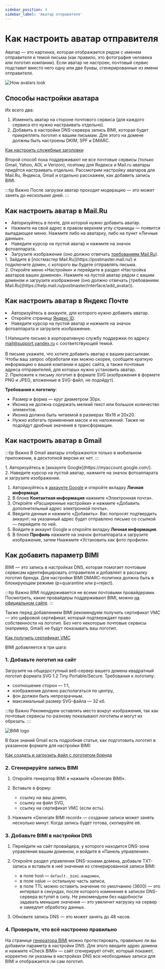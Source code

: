 ```yaml
---
sidebar_position: 4
sidebar_label: 'Аватар отправителя'
---
```



# Как настроить аватар отправителя

Аватар — это картинка, которая отображается рядом с именем отправителя и темой письма (как правило, это фотография человека или логотип компании). Если аватар не настроен, почтовый сервис подставит вместо него одну или две буквы, сгенерированные из имени отправителя.

![How avatars look](/img/email-campaigns/settings\sender-avatar/how-avatars-look.png) <br/>

## Способы настройки аватара

Их всего два:

1. Изменить аватар на стороне почтового сервиса (для каждого сервиса его нужно настраивать отдельно).
2. Добавить в настройки DNS-сервера запись BIMI, которая будет прикреплять логотип к вашим письмам. Для этого на домене должны быть настроены DKIM, SPF и DMARC.

[Как настроить служебные заголовки](https://docs.sendsay.ru/email-campaigns/settings/how-to-connect-domain)

Второй способ пока поддерживают не все почтовые сервисы (только Gmail, Yahoo, AOL и Verizon), поэтому для Яндекса и Mail.ru аватары придётся настраивать отдельно. Рассмотрим настройку аватаров для Mail.Ru, Яндекса, Gmail и отдельно расскажем, как добавить запись BIMI.

:::tip Важно
После загрузки аватар проходит модерацию — это может занять до нескольких дней.
:::

## Как настроить аватар в Mail.Ru

<Tabs>
<TabItem value="key1" label="Если почта на Mail.ru"

1. Авторизуйтесь в почте, для которой нужно добавить аватар.<br/>
2. Нажмите на свой адрес в правом верхнем углу страницы — появится выпадающее меню. Нажмите либо на аватарку, либо на пункт «Личные данные».<br/> 
3. Наведите курсор на пустой аватар и нажмите на значок фотоаппарата.<br/>
4. Загрузите изображение (оно должно отвечать [требованиям Mail.Ru](https://help.mail.ru/postmaster/interface/add_avatar)).

<TabItem value="key2" label="Если почта на стороннем домене">
1. Зайдите в [постмастер Mail.Ru](https://postmaster.mail.ru/) и подключите домен, с которого вы будете отправлять письма.<br/>
2. Откройте меню «Настройки» и перейдите в раздел «Настройка аватаров ваших доменов». Нажмите на пустой аватар рядом с вашим доменом и загрузите изображение (оно должно отвечать [требованиям Mail.Ru](https://help.mail.ru/postmaster/interface/add_avatar)).

</TabItem>
</Tabs>

## Как настроить аватар в Яндекс Почте

<Tabs>
<TabItem value="key1" label="Если почта на домене Яндекса"

1. Авторизуйтесь в аккаунте, для которого нужно добавить аватар.<br/>
2. Откройте страницу [Яндекс ID](https://passport.yandex.ru/).<br/>
3. Наведите курсор на пустой аватар и нажмите на значок фотоаппарата и загрузите изображение.

</TabItem>
<TabItem value="key2" label="Если почта на стороннем домене">

1.Напишите письмо в корпоративную службу поддержки по адресу mail@support.yandex.ru с соответствующей темой.<br/><br/> В письме укажите, что хотите добавить аватар к вашим рассылкам. Чтобы ваш запрос обработали как можно скорее, сообщите краткую информацию о вашей компании и адрес сайта, а также почтовые адреса отправителей, для которых нужно установить аватар.<br/>
2. Приложите к письму логотип в формате SVG (изображения в формате PNG и JPEG, вложенные в SVG-файл, не подойдут).

**Требования к логотипу**:
- Размер и форма — круг диаметром 30px.
- Иконка не должна содержать мелкий текст или большое количество элементов.
- Иконка должна быть читаемой в размерах 16x16 и 20x20.</li>
- Нужно избегать применения масок и их наложений. Также не подойдут дробные значения в трансформации.

</TabItem>
</Tabs>

## Как настроить аватар в Gmail

:::tip Важно
В Gmail аватары отображаются только в мобильном приложении, в десктопной версии их нет.
:::

</TabItem>
<TabItem value="key2" label="Если почта на Gmail">
1. Авторизуйтесь в [аккаунте Google](https://myaccount.google.com/).<br/>
2. Наведите курсор на пустой аватар, нажмите на значок фотоаппарата и загрузите изображение.

</TabItem>
<TabItem value="key2" label="Если почта на стороннем домене">

1. Авторизуйтесь в [аккаунте Google](https://myaccount.google.com/) и откройте вкладку **Личная информаци**.<br/>
2. В блоке **Контактная информация** нажмите «Электронная почта».<br/>
3. Откройте «Расширенные настройки» и нажмите «Добавить дополнительный адрес электронной почты».<br/>
4. Введите данные и нажмите «Добавить». Вас попросят подтвердить аккаунт: на указанный адрес будет отправлено письмо со ссылкой — перейдите по ней.<br/>
5. Войдите в аккаунт Google и откройте вкладку **Личная информация**.<br/>
6. В блоке **Профиль** нажмите на значок фотоаппарата и загрузите изображение, затем Ннажмите «Установить как фото профиля».

</TabItem>
</Tabs>

## Как добавить параметр BIMI

BIMI — это запись в настройках DNS, которая помогает почтовым сервисам идентифицировать отправителя и добавляет в рассылку логотип бренда. Для настройки BIMI DMARС-политика должна быть в блокирующем режиме (p=quarantine или p=reject).

:::tip Важно
BIMI поддерживается не всеми почтовыми провайдерами. Посмотреть, какие провайдеры поддерживают BIMI, можно [на официальном сайте](https://bimigroup.org/bimi-infographic).
:::

Также перед добавлением BIMI рекомендуем получить сертификат VMC — это цифровой сертификат, который подтверждает право собственности на логотип. Без него некоторые почтовые сервисы (например, Gmail) не будут показывать ваш логотип.

[Как получить сертификат VMC](https://support.google.com/a/answer/10911028?hl=ru)

BIMI добавляется в три шага:

### 1. Добавьте логотип на сайт

Загрузите на общедоступный веб-сервер вашего домена квадратный логотип формата SVG 1.2 Tiny Portable/Secure. Требования к логотипу:

- соотношение сторон — 1:1,
- изображение должно располагаться по центру,
- фон должен быть непрозрачным.
- максимальный размер SVG-файла — 32 кб.

:::tip Важно
Рекомендуем оставлять место вокруг изображения, так как почтовые сервисы по-разному показывают логотипы и могут их обрезать.
:::

![BIMI logo](/img/email-campaigns/settings\sender-avatar/bimi-logo.png) <br/>

В базе знаний Gmail есть подробная статья, как подготовить логотип в указанном формате для настройки BIMI:

[Как создать и загрузить файл с логотипом бренда](https://support.google.com/a/answer/10911027?hl=ru-UA&ref_topic=10911234)

### 2. Сгенерируйте запись BIMI

1. Откройте генератор BIMI и нажмите «Generate BIMI».

2. Вставьте в форму:

   - ссылку на ваш домен,
   - ссылку на файл SVG,
   - ссылку на сертификат VMC (если есть).

3. Нажмите «Generate BIMI record» — создание записи может занять несколько минут. Когда запись будет готова, скопируйте её.

### 3. Добавьте BIMI в настройки DNS

1. Перейдите на сайт провайдера, у которого находится DNS-зона управления вашим доменом, и войдите в «Панель управления».

2. Откройте раздел управления DNS-зонами домена, добавьте TXT-запись и вставьте в неё значения из сгенерированной записи BIMI:

   - в поле host — `default._bimi.вашдомен`,
   - в поле value — остальную часть записи,
   - в поле TTL можно оставить значение по умолчанию (3600) — это интервал в секундах, после которого изменения в записях DNS-сервера вступят в силу. Не рекомендуем без надобности задавать меньшие значения — это увеличит нагрузку на сервер и замедлит обработку данных.

3. Обновите запись DNS — это может занять до 48 часов.

### 4. Проверьте, что всё настроено правильно

На странице [генератора BIMI](https://bimigroup.org/bimi-generator/) можно протестировать, правильно ли вы добавили параметр в настройки DNS. Для этого введите адрес домена и нажмите «Check BIMI» — сайт сгенерирует отчёт, который покажет, корректно ли указаны в настройках DNS все необходимые записи для BIMI и отображается ли сам логотип.
